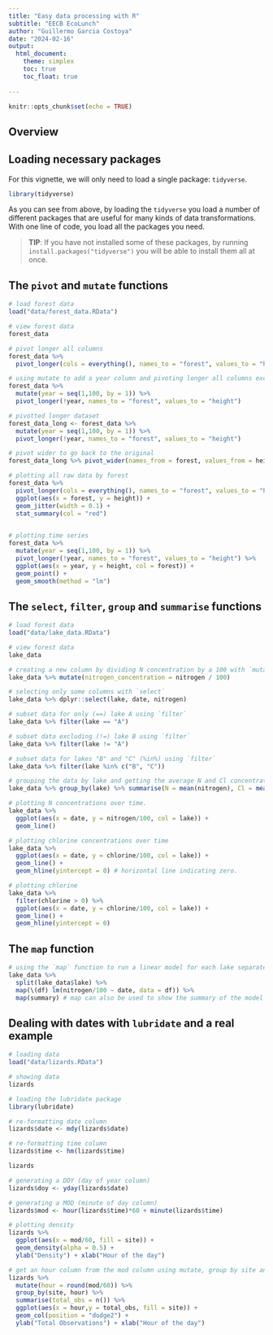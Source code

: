 ```yaml
---
title: "Easy data processing with R"
subtitle: "EECB EcoLunch"
author: "Guillermo Garcia Costoya"
date: "2024-02-16"
output: 
  html_document:
    theme: simplex
    toc: true
    toc_float: true
    
---
```


```r
knitr::opts_chunk$set(echo = TRUE)
```

## **Overview**


## **Loading necessary packages**

For this vignette, we will only need to load a single package: `tidyverse`. 

```r
library(tidyverse) 
```

As you can see from above, by loading the `tidyverse` you load a number of different packages that are useful for many kinds of data transformations. With one line of code, you load all the packages you need. 

> **TIP**: If you have not installed some of these packages, by running `install.packages("tidyverse")` you will be able to install them all at once. 


## **The `pivot` and `mutate` functions**

```r
# load forest data
load("data/forest_data.RData")

# view forest data
forest_data
```


```r
# pivot longer all columns
forest_data %>% 
  pivot_longer(cols = everything(), names_to = "forest", values_to = "height")
```

```r
# using mutate to add a year column and pivoting longer all columns except year
forest_data %>% 
  mutate(year = seq(1,100, by = 1)) %>% 
  pivot_longer(!year, names_to = "forest", values_to = "height")
```

```r
# pivotted longer dataset
forest_data_long <- forest_data %>% 
  mutate(year = seq(1,100, by = 1)) %>% 
  pivot_longer(!year, names_to = "forest", values_to = "height")

# pivot wider to go back to the original
forest_data_long %>% pivot_wider(names_from = forest, values_from = height)
```


```r
# plotting all raw data by forest
forest_data %>% 
  pivot_longer(cols = everything(), names_to = "forest", values_to = "height") %>%
  ggplot(aes(x = forest, y = height)) +
  geom_jitter(width = 0.1) +
  stat_summary(col = "red")
  
```


```r
# plotting time series
forest_data %>% 
  mutate(year = seq(1,100, by = 1)) %>% 
  pivot_longer(!year, names_to = "forest", values_to = "height") %>%
  ggplot(aes(x = year, y = height, col = forest)) +
  geom_point() +
  geom_smooth(method = "lm")
```


## **The `select`, `filter`, `group` and `summarise` functions**

```r
# load forest data
load("data/lake_data.RData")

# view forest data
lake_data
```

```r
# creating a new column by dividing N concentration by a 100 with `mutate`
lake_data %>% mutate(nitrogen_concentration = nitrogen / 100)
```

```r
# selecting only some columns with `select`
lake_data %>% dplyr::select(lake, date, nitrogen)
```

```r
# subset data for only (==) lake A using `filter`
lake_data %>% filter(lake == "A")
```

```r
# subset data excluding (!=) lake B using `filter`
lake_data %>% filter(lake != "A")
```

```r
# subset data for lakes "B" and "C" (%in%) using `filter`
lake_data %>% filter(lake %in% c("B", "C"))
```

```r
# grouping the data by lake and getting the average N and Cl concentrations using `summarise`
lake_data %>% group_by(lake) %>% summarise(N = mean(nitrogen), Cl = mean(chlorine))
```

```r
# plotting N concentrations over time. 
lake_data %>% 
  ggplot(aes(x = date, y = nitrogen/100, col = lake)) +
  geom_line()
```

```r
# plotting chlorine concentrations over time
lake_data %>% 
  ggplot(aes(x = date, y = chlorine/100, col = lake)) +
  geom_line() +
  geom_hline(yintercept = 0) # horizontal line indicating zero. 
```

```r
# plotting chlorine 
lake_data %>% 
  filter(chlorine > 0) %>%
  ggplot(aes(x = date, y = chlorine/100, col = lake)) +
  geom_line() +
  geom_hline(yintercept = 0)
```

## **The `map` function**

```r
# using the `map` function to run a linear model for each lake separately
lake_data %>% 
  split(lake_data$lake) %>% 
  map(\(df) lm(nitrogen/100 ~ date, data = df)) %>%
  map(summary) # map can also be used to show the summary of the model 
```

## **Dealing with dates with `lubridate` and a real example**

```r
# loading data
load("data/lizards.RData")

# showing data
lizards
```
```r
# loading the lubridate package
library(lubridate)

# re-formatting date column
lizards$date <- mdy(lizards$date)

# re-formatting time column
lizards$time <- hm(lizards$time)

lizards
```


```r
# generating a DOY (day of year column)
lizards$doy <- yday(lizards$date)

# generating a MOD (minute of day column)
lizards$mod <- hour(lizards$time)*60 + minute(lizards$time)
```

```r
# plotting density
lizards %>% 
  ggplot(aes(x = mod/60, fill = site)) +
  geom_density(alpha = 0.5) +
  ylab("Density") + xlab("Hour of the day")
```

```r
# get an hour column from the mod column using mutate, group by site and hour, get total observations and plot
lizards %>% 
  mutate(hour = round(mod/60)) %>% 
  group_by(site, hour) %>% 
  summarise(total_obs = n()) %>%
  ggplot(aes(x = hour,y = total_obs, fill = site)) +
  geom_col(position = "dodge2") +
  ylab("Total Observations") + xlab("Hour of the day")
```

